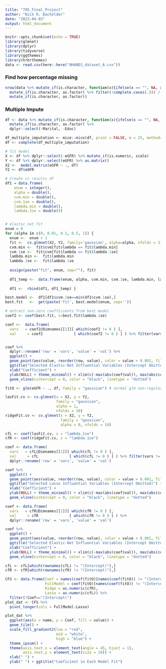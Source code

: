 ```yaml
---
title: "705_Final_Project"
author: "Nick R. Bachelder"
date: "2023-04-03"
output: html_document
---
```


```r
knitr::opts_chunk$set(echo = TRUE)
library(glmnet)
library(dplyr)
library(tidyverse)
library(ggthemes)
library(hrbrthemes)
data <- read.csv(here::here("NHANES_dataset_A.csv"))
```


### Find how percentage missing

```r
nrow(data %>% mutate_if(is.character, function(x){ifelse(x == "", NA, x)}) %>%
  mutate_if(is.character, as.factor) %>% filter(!complete.cases(.))) / nrow(data %>% mutate_if(is.character, function(x){ifelse(x == "", NA, x)}) %>%
  mutate_if(is.character, as.factor))
```

### Multiple Impute

```r
df <- data %>% mutate_if(is.character, function(x){ifelse(x == "", NA, x)}) %>%
  mutate_if(is.character, as.factor) %>%
  dplyr::select(-Marital, -Educ)

df_multiple_imputation <- mice::mice(df, print = FALSE, m = 25, method="pmm", maxit=20)
df <- complete(df_multiple_imputation)
```

```r
# fit model 
X <- df %>% dplyr::select(-eGFR) %>% mutate_if(is.numeric, scale)
Y <- df %>% dplyr::select(eGFR) %>% as.matrix()
X2 <-  model.matrix(eGFR ~ ., df)
Y2 <- df$eGFR

# Create cv results df
df1 = data.frame(
    enum = integer(),
    alpha = double(),
    cvm.min = double(),
    cvm.1se = double(),
    lambda.min = double(),
    lambda.1se = double())


# elastic net fit
enum = 0
for (alpha in c(0, 0.01, 0.1, 0.5, 1)) {
  enum <-  enum + 1
  fit <-  cv.glmnet(X2, Y2, family='gaussian', alpha=alpha, nfolds = 3)
  cvm.min <-  fit$cvm[fit$lambda == fit$lambda.min]
  cvm.1se <-  fit$cvm[fit$lambda == fit$lambda.1se]
  lambda.min <-  fit$lambda.min
  lambda.1se <-  fit$lambda.1se
  
  assign(paste("fit", enum, sep=""), fit)
  
  df1_temp <-  data.frame(enum, alpha, cvm.min, cvm.1se, lambda.min, lambda.1se)
  
  df1 <-  rbind(df1, df1_temp) }

best.model <-  df1[df1$cvm.1se==min(df1$cvm.1se),]
best.fit   <-  get(paste('fit', best.model$enum, sep=''))

# extract non-zero coefficients from best model
coef2 <- coef(best.fit, s=best.fit$lambda.1se)

coef <-  data.frame(
  vars   = coef2@Dimnames[[1]][ which(coef2 != 0 ) ], 
  val     = coef2              [ which(coef2 != 0 ) ] ) %>% filter(vars != '(Intercept)')


coef %>%
  dplyr::rename('row' = 'vars', 'value' = 'val') %>%
  ggplot() +
  geom_point(aes(value, reorder(row, value), color = value > 0.001, fill = value > 0.001), size = 4, shape = 23, show.legend = FALSE) + 
  ggtitle("Selected Elastic-Net Influential Variables (Intercept Omitted)") +
  xlab("Coefficient") +
  ylab(NULL) + theme_minimal() + xlim(c(-max(abs(coef$val)), max(abs(coef$val)) ) ) + 
  geom_vline(xintercept = 0, color = "black", linetype = "dotted")
```





```r
fitO <- glm(eGFR ~ ., df, family = "gaussian") # normal glm non-regularized

lasFit.cv <- cv.glmnet(x = X2, y = Y2, 
                       family = "gaussian", 
                       alpha = 1, 
                       nfolds = 10)
ridgeFit.cv <- cv.glmnet(x = X2, y = Y2, 
                         family = "gaussian", 
                         alpha = 0, nfolds = 10)

cfL <- coef(lasFit.cv, s = "lambda.1se")
cfR <- coef(ridgeFit.cv, s = "lambda.1se")

coef <- data.frame(
  vars   = cfL@Dimnames[[1]][ which(cfL != 0 ) ], 
  val     = cfL              [ which(cfL != 0 ) ] ) %>% filter(vars != '(Intercept)') %>%
  dplyr::rename('row' = 'vars', 'value' = 'val')

coef %>%
  ggplot() +
  geom_point(aes(value, reorder(row, value), color = value > 0.001, fill = value > 0.001), size = 4, shape = 23, show.legend = FALSE) + 
  ggtitle("Selected Lasso Influential Variables (Intercept Omitted)") +
  xlab("Coefficient") +
  ylab(NULL) + theme_minimal() + xlim(c(-max(abs(coef$val)), max(abs(coef$val)) ) ) + 
  geom_vline(xintercept = 0, color = "black", linetype = "dotted")

coef <- data.frame(
  vars   = cfR@Dimnames[[1]][ which(cfR != 0 ) ], 
  val     = cfR              [ which(cfR != 0 ) ] ) %>%
  dplyr::rename('row' = 'vars', 'value' = 'val') 

coef %>%
  ggplot() +
  geom_point(aes(value, reorder(row, value), color = value > 0.001, fill = value > 0.001), size = 4, shape = 23, show.legend = FALSE) + 
  ggtitle("Selected Elastic-Net Influential Variables (Intercept Omitted)") +
  xlab("Coefficient") +
  ylab(NULL) + theme_minimal() + xlim(c(-max(abs(coef$val)), max(abs(coef$val)) ) ) + 
  geom_vline(xintercept = 0, color = "black", linetype = "dotted")

cfL <- cfL[which(rownames(cfL) != "(Intercept)"),]
cfR <- cfR[which(rownames(cfR) != "(Intercept)"),]

CFS <- data.frame(Coef = names(coef(fitO)[names(coef(fitO)) != "(Intercept)"]),
                  FullModel = coef(fitO)[names(coef(fitO)) != "(Intercept)"],
                  Ridge = as.numeric(cfR),
                  Lasso = as.numeric(cfL)) %>%
  filter(!Coef=="(Intercept)")
plot_dat <- CFS %>%
  pivot_longer(cols = FullModel:Lasso) 

plot_dat %>%
  ggplot(aes(x = name, y = Coef, fill = value)) +
  geom_tile() +
  scale_fill_gradient2(low = "red", 
                       mid = "white", 
                       high = "blue") +
  theme_ipsum() +
  theme(axis.text.x = element_text(angle = 45, hjust = 1), 
        axis.text.y = element_text(size = 10)) +
  xlab(" ") +
  ylab(" ") + ggtitle("Coeficient in Each Model Fit")
```